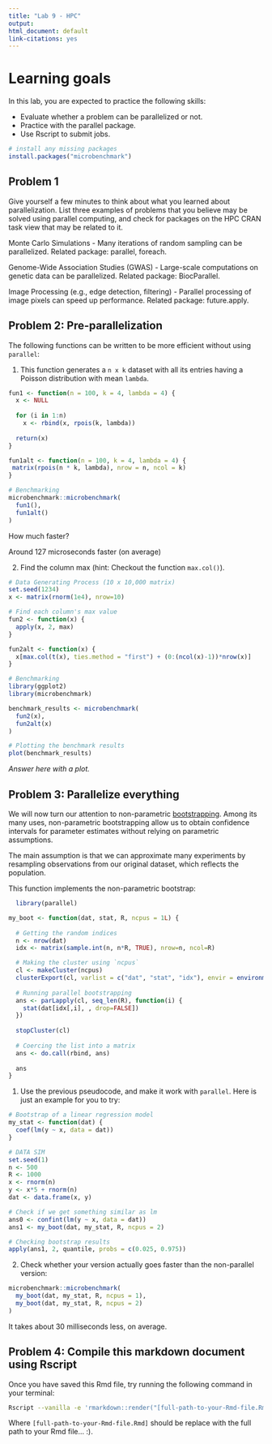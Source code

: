 ```yaml
---
title: "Lab 9 - HPC"
output: 
html_document: default
link-citations: yes
---
```


# Learning goals

In this lab, you are expected to practice the following skills:

- Evaluate whether a problem can be parallelized or not.
- Practice with the parallel package.
- Use Rscript to submit jobs.

```r
# install any missing packages
install.packages("microbenchmark")
```

## Problem 1

Give yourself a few minutes to think about what you learned about parallelization. List three
examples of problems that you believe may be solved using parallel computing,
and check for packages on the HPC CRAN task view that may be related to it.

Monte Carlo Simulations - Many iterations of random sampling can be parallelized. Related package: parallel, foreach.

Genome-Wide Association Studies (GWAS) - Large-scale computations on genetic data can be parallelized. Related package: BiocParallel.

Image Processing (e.g., edge detection, filtering) - Parallel processing of image pixels can speed up performance. Related package: future.apply.

## Problem 2: Pre-parallelization

The following functions can be written to be more efficient without using
`parallel`:

1. This function generates a `n x k` dataset with all its entries having a Poisson distribution with mean `lambda`.

```r
fun1 <- function(n = 100, k = 4, lambda = 4) {
  x <- NULL
  
  for (i in 1:n)
    x <- rbind(x, rpois(k, lambda))
  
  return(x)
}

fun1alt <- function(n = 100, k = 4, lambda = 4) {
 matrix(rpois(n * k, lambda), nrow = n, ncol = k)
}

# Benchmarking
microbenchmark::microbenchmark(
  fun1(),
  fun1alt()
)
```

How much faster?

Around 127 microseconds faster (on average)


2.  Find the column max (hint: Checkout the function `max.col()`).

```r
# Data Generating Process (10 x 10,000 matrix)
set.seed(1234)
x <- matrix(rnorm(1e4), nrow=10)

# Find each column's max value
fun2 <- function(x) {
  apply(x, 2, max)
}

fun2alt <- function(x) {
  x[max.col(t(x), ties.method = "first") + (0:(ncol(x)-1))*nrow(x)]
}

# Benchmarking
library(ggplot2)
library(microbenchmark)

benchmark_results <- microbenchmark(
  fun2(x),
  fun2alt(x)
)

# Plotting the benchmark results
plot(benchmark_results)
```

_Answer here with a plot._


## Problem 3: Parallelize everything

We will now turn our attention to non-parametric 
[bootstrapping](https://en.wikipedia.org/wiki/Bootstrapping_(statistics)).
Among its many uses, non-parametric bootstrapping allow us to obtain confidence
intervals for parameter estimates without relying on parametric assumptions.

The main assumption is that we can approximate many experiments by resampling
observations from our original dataset, which reflects the population. 

This function implements the non-parametric bootstrap:

```r
  library(parallel)

my_boot <- function(dat, stat, R, ncpus = 1L) {
  
  # Getting the random indices
  n <- nrow(dat)
  idx <- matrix(sample.int(n, n*R, TRUE), nrow=n, ncol=R)

  # Making the cluster using `ncpus`
  cl <- makeCluster(ncpus)
  clusterExport(cl, varlist = c("dat", "stat", "idx"), envir = environment())
  
  # Running parallel bootstrapping
  ans <- parLapply(cl, seq_len(R), function(i) {
    stat(dat[idx[,i], , drop=FALSE])
  })
  
  stopCluster(cl)
  
  # Coercing the list into a matrix
  ans <- do.call(rbind, ans)
  
  ans
}
```

1. Use the previous pseudocode, and make it work with `parallel`. Here is just an example for you to try:

```r
# Bootstrap of a linear regression model
my_stat <- function(dat) {
  coef(lm(y ~ x, data = dat))
}

# DATA SIM
set.seed(1)
n <- 500
R <- 1000
x <- rnorm(n)
y <- x*5 + rnorm(n)
dat <- data.frame(x, y)

# Check if we get something similar as lm
ans0 <- confint(lm(y ~ x, data = dat))
ans1 <- my_boot(dat, my_stat, R, ncpus = 2)

# Checking bootstrap results
apply(ans1, 2, quantile, probs = c(0.025, 0.975))
```

2. Check whether your version actually goes faster than the non-parallel version:

```r
microbenchmark::microbenchmark(
  my_boot(dat, my_stat, R, ncpus = 1),
  my_boot(dat, my_stat, R, ncpus = 2)
)
```

It takes about 30 milliseconds less, on average.

## Problem 4: Compile this markdown document using Rscript

Once you have saved this Rmd file, try running the following command
in your terminal:

```bash
Rscript --vanilla -e 'rmarkdown::render("[full-path-to-your-Rmd-file.Rmd]")' &
```

Where `[full-path-to-your-Rmd-file.Rmd]` should be replace with the full path to
your Rmd file... :).


